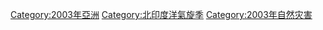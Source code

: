 [[Category:2003年亞洲|Category:2003年亞洲]]
[[Category:北印度洋氣旋季|Category:北印度洋氣旋季]]
[[Category:2003年自然灾害|Category:2003年自然灾害]]